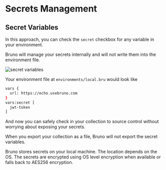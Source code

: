 
# Secrets Management

## Secret Variables

In this approach, you can check the `secret` checkbox for any variable in your environment.

Bruno will manage your secrets internally and will not write them into the environment file.

![secret variables](/screenshots/secret-variables.webp)

Your environment file at `environments/local.bru` would look like
```bash filename="local.bru"
vars {
  url: https://echo.usebruno.com
}
vars:secret [
  jwt-token
]

```

And now you can safely check in your collection to source control without worrying about exposing your secrets.

When you export your collection as a file, Bruno will not export the secret variables.

<Callout type="info">
Bruno stores secrets on your local machine. The location depends on the OS.
The secrets are encrypted using OS level encryption when available or falls back to AES256 encryption.
</Callout>
